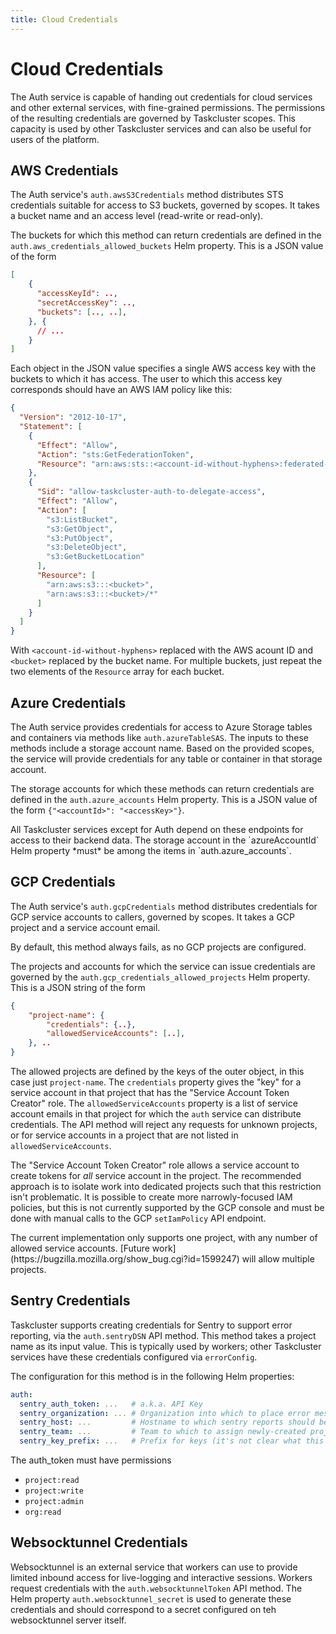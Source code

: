 ```yaml
---
title: Cloud Credentials
---
```


# Cloud Credentials

The Auth service is capable of handing out credentials for cloud services and other external services, with fine-grained permissions.
The permissions of the resulting credentials are governed by Taskcluster scopes.
This capacity is used by other Taskcluster services and can also be useful for users of the platform.

## AWS Credentials

The Auth service's `auth.awsS3Credentials` method distributes STS credentials suitable for access to S3 buckets, governed by scopes.
It takes a bucket name and an access level (read-write or read-only).

The buckets for which this method can return credentials are defined in the `auth.aws_credentials_allowed_buckets` Helm property.
This is a JSON value of the form

```json
[
    {
      "accessKeyId": ..,
      "secretAccessKey": ..,
      "buckets": [.., ..],
    }, {
      // ...
    }
]
```

Each object in the JSON value specifies a single AWS access key with the buckets to which it has access.
The user to which this access key corresponds should have an AWS IAM policy like this:

```json
{
  "Version": "2012-10-17",
  "Statement": [
    {
      "Effect": "Allow",
      "Action": "sts:GetFederationToken",
      "Resource": "arn:aws:sts::<account-id-without-hyphens>:federated-user/TemporaryS3ReadWriteCredentials"
    },
    {
      "Sid": "allow-taskcluster-auth-to-delegate-access",
      "Effect": "Allow",
      "Action": [
        "s3:ListBucket",
        "s3:GetObject",
        "s3:PutObject",
        "s3:DeleteObject",
        "s3:GetBucketLocation"
      ],
      "Resource": [
        "arn:aws:s3:::<bucket>",
        "arn:aws:s3:::<bucket>/*"
      ]
    }
  ]
}
```

With `<account-id-without-hyphens>` replaced with the AWS acount ID and `<bucket>` replaced by the bucket name.
For multiple buckets, just repeat the two elements of the `Resource` array for each bucket.

## Azure Credentials

The Auth service provides credentials for access to Azure Storage tables and containers via methods like `auth.azureTableSAS`.
The inputs to these methods include a storage account name.
Based on the provided scopes, the service will provide credentials for any table or container in that storage account.

The storage accounts for which these methods can return credentials are defined in the `auth.azure_accounts` Helm property.
This is a JSON value of the form `{"<accountId>": "<accessKey>"}`.

<Warning>
All Taskcluster services except for Auth depend on these endpoints for access to their backend data.
The storage account in the `azureAccountId` Helm property *must* be among the items in `auth.azure_accounts`.
</Warning>

## GCP Credentials

The Auth service's `auth.gcpCredentials` method distributes credentials for GCP service accounts to callers, governed by scopes.
It takes a GCP project and a service account email.

By default, this method always fails, as no GCP projects are configured.

The projects and accounts for which the service can issue credentials are governed by the `auth.gcp_credentials_allowed_projects` Helm property.
This is a JSON string of the form

```json
{
    "project-name": {
        "credentials": {..},
        "allowedServiceAccounts": [..],
    }, ..
}
```

The allowed projects are defined by the keys of the outer object, in this case just `project-name`.
The `credentials` property gives the "key" for a service account in that project that has the "Service Account Token Creator" role.
The `allowedServiceAccounts` property is a list of service account emails in that project for which the `auth` service can distribute credentials.
The API method will reject any requests for unknown projects, or for service accounts in a project that are not listed in `allowedServiceAccounts`.

The "Service Account Token Creator" role allows a service account to create tokens for *all* service account in the project.
The recommended approach is to isolate work into dedicated projects such that this restriction isn't problematic.
It is possible to create more narrowly-focused IAM policies, but this is not currently supported by the GCP console and must be done with manual calls to the GCP `setIamPolicy` API endpoint.

<Warning>
The current implementation only supports one project, with any number of allowed service accounts.
[Future work](https://bugzilla.mozilla.org/show_bug.cgi?id=1599247) will allow multiple projects.
</Warning>

## Sentry Credentials

Taskcluster supports creating credentials for Sentry to support error reporting, via the `auth.sentryDSN` API method.
This method takes a project name as its input value.
This is typically used by workers; other Taskcluster services have these credentials configured via `errorConfig`.

The configuration for this method is in the following Helm properties:

```yaml
auth:
  sentry_auth_token: ...   # a.k.a. API Key
  sentry_organization: ... # Organization into which to place error messages
  sentry_host: ...         # Hostname to which sentry reports should be sent
  sentry_team: ...         # Team to which to assign newly-created projects
  sentry_key_prefix: ...   # Prefix for keys (it's not clear what this means; set it to `taskcluster-auth`)
```

The auth_token must have permissions
* `project:read`
* `project:write`
* `project:admin`
* `org:read`

## Websocktunnel Credentials

Websocktunnel is an external service that workers can use to provide limited inbound access for live-logging and interactive sessions.
Workers request credentials with the `auth.websocktunnelToken` API method.
The Helm property `auth.websocktunnel_secret` is used to generate these credentials and should correspond to a secret configured on teh websocktunnel server itself.
